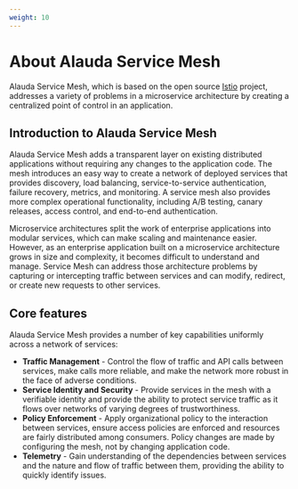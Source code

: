 ```yaml
---
weight: 10
---
```


# About Alauda Service Mesh

Alauda Service Mesh, which is based on the open source [Istio](https://istio.io) project, addresses a variety of problems in a microservice architecture by creating a centralized point of control in an application.

## Introduction to Alauda Service Mesh

Alauda Service Mesh adds a transparent layer on existing distributed applications without requiring any changes to the application code. The mesh introduces an easy way to create a network of deployed services that provides discovery, load balancing, service-to-service authentication, failure recovery, metrics, and monitoring. A service mesh also provides more complex operational functionality, including A/B testing, canary releases, access control, and end-to-end authentication.

Microservice architectures split the work of enterprise applications into modular services, which can make scaling and maintenance easier. However, as an enterprise application built on a microservice architecture grows in size and complexity, it becomes difficult to understand and manage. Service Mesh can address those architecture problems by capturing or intercepting traffic between services and can modify, redirect, or create new requests to other services.

## Core features

Alauda Service Mesh provides a number of key capabilities uniformly across a network of services:

- **Traffic Management** - Control the flow of traffic and API calls between services, make calls more reliable, and make the network more robust in the face of adverse conditions.
- **Service Identity and Security** - Provide services in the mesh with a verifiable identity and provide the ability to protect service traffic as it flows over networks of varying degrees of trustworthiness.
- **Policy Enforcement** - Apply organizational policy to the interaction between services, ensure access policies are enforced and resources are fairly distributed among consumers. Policy changes are made by configuring the mesh, not by changing application code.
- **Telemetry** - Gain understanding of the dependencies between services and the nature and flow of traffic between them, providing the ability to quickly identify issues.
